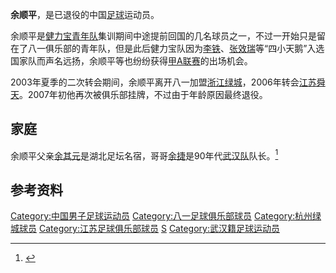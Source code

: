 {{Football player infobox
| playername = 余顺平
| fullname = 余顺平
| englishfullname = Yu Shunping
| countryofbirth = {{CHN}}
| cityofbirth = [[湖北省|湖北省]][[武汉市|武汉市]]
| dateofbirth = {{birth date and age|1977|4|14}}
| height = {{height|m=1.89}}
| position = 中后卫
| currentclub = 已退役
| youthyears = 1989-1993年<br/>1993-1996年<br/>1996-1997年
| youthclubs = [[八一足球俱乐部|八一队]]<br/>[[健力宝青年队|健力宝青年队]]<br/>[[八一足球俱乐部|八一队]]
| years = 1998-2003年<br/>2003-2005年<br/>2006年
| clubs = [[八一足球俱乐部|八一队]]<br/>[[浙江绿城|浙江绿城]]<br/>[[江苏舜天足球俱乐部|江苏舜天]]
| caps(goals) =
|}}
'''余顺平'''{{BD|1977年|4月14日|||Y}}，是已退役的中国[[足球|足球]]运动员。

余顺平是[[健力宝青年队|健力宝青年队]]集训期间中途提前回国的几名球员之一，不过一开始只是留在了八一俱乐部的青年队，但是此后健力宝队因为[[李铁|李铁]]、[[张效瑞|张效瑞]]等“四小天鹅”入选国家队而声名远扬，余顺平等也纷纷获得[[甲A联赛|甲A联赛]]的出场机会。

2003年夏季的二次转会期间，余顺平离开八一加盟[[浙江绿城|浙江绿城]]，2006年转会[[江苏舜天足球俱乐部|江苏舜天]]。2007年初他再次被俱乐部挂牌，不过由于年龄原因最终退役。

==家庭==
余顺平父亲[[余其元|余其元]]是湖北足坛名宿，哥哥[[余捷|余捷]]是90年代[[湖北武汉职业足球俱乐部|武汉队]]队长。<ref>{{Cite web |url=http://www.hbfootball.com/html/2008/0507/157.shtml |title=33年前的全国冠军队 |access-date=2017-07-22 |archive-date=2019-03-12 |archive-url=https://web.archive.org/web/20190312220017/http://www.hbfootball.com/html/2008/0507/157.shtml |dead-url=no }}</ref>

==参考资料==
{{reflist}}

{{DEFAULTSORT:YU Shunping}}
[[Category:中国男子足球运动员|Category:中国男子足球运动员]]
[[Category:八一足球俱乐部球员|Category:八一足球俱乐部球员]]
[[Category:杭州绿城球员|Category:杭州绿城球员]]
[[Category:江苏足球俱乐部球员|Category:江苏足球俱乐部球员]]
[[Category:余姓|S]]
[[Category:武汉籍足球运动员|Category:武汉籍足球运动员]]